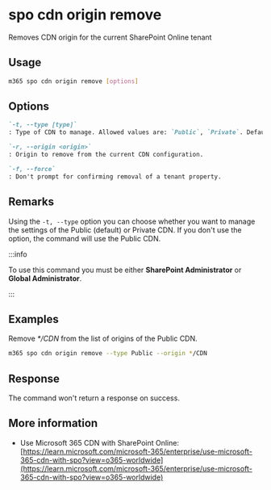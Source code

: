 
# spo cdn origin remove

Removes CDN origin for the current SharePoint Online tenant

## Usage

```sh
m365 spo cdn origin remove [options]
```

## Options

```md definition-list
`-t, --type [type]`
: Type of CDN to manage. Allowed values are: `Public`, `Private`. Default `Public`.

`-r, --origin <origin>`
: Origin to remove from the current CDN configuration.

`-f, --force`
: Don't prompt for confirming removal of a tenant property.
```

<Global />

## Remarks

Using the `-t, --type` option you can choose whether you want to manage the settings of the Public (default) or Private CDN. If you don't use the option, the command will use the Public CDN.

:::info

To use this command you must be either **SharePoint Administrator** or **Global Administrator**.

:::
    
## Examples

Remove _*/CDN_ from the list of origins of the Public CDN.

```sh
m365 spo cdn origin remove --type Public --origin */CDN
```

## Response

The command won't return a response on success.

## More information

- Use Microsoft 365 CDN with SharePoint Online: [https://learn.microsoft.com/microsoft-365/enterprise/use-microsoft-365-cdn-with-spo?view=o365-worldwide](https://learn.microsoft.com/microsoft-365/enterprise/use-microsoft-365-cdn-with-spo?view=o365-worldwide)
